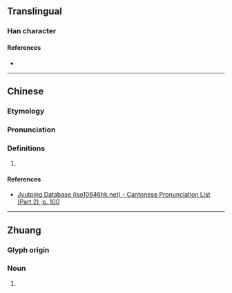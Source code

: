 {{also|岽}}
{{character info/new}}
==Translingual==

===Han character===
{{Han char|rn=46|rad=山|as=08|sn=11|four=|canj=UDW,XUDW|ids=⿱山東}}

====References====
* {{Han ref|kx=0315.151|hdz=10778.040|uh=5D2C|ud=23852}}

----

==Chinese==
{{zh-forms|s=岽}}

===Etymology===
{{rfe|zh|Borrowing from Zhuang?}}

===Pronunciation===
{{zh-pron
|m=dōng
|c=dung1
|mc=
|oc=
|ma=
|cat=
}}

===Definitions===
{{zh-hanzi}}

# {{non-gloss definition|Used in placenames of Guangxi province.}}
#: {{zh-l|崬羅}}
#: {{zh-l|崬王}}

====References====
* {{qualifier|Cantonese}} [http://www.iso10646hk.net/jp/document/download.jsp Jyutping Database (iso10646hk.net) - Cantonese Pronunciation List (Part 2), p. 100]

----

==Zhuang==

===Glyph origin===
{{Han etym}}
{{Han compound|ls=psc
|山|c1=s|t1=mountain
|東|c2=p
}}

===Noun===
{{za-head|noun|s=岽}}

# {{za-sawndip form of|ts=t|ndoeng}}